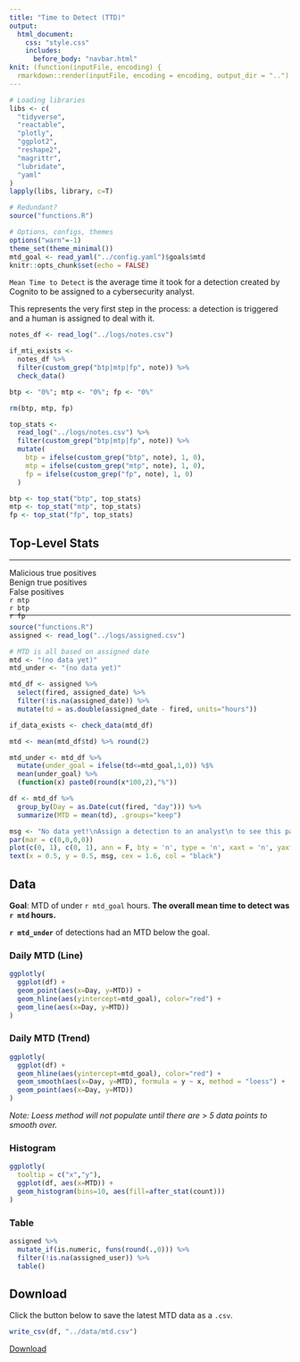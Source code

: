 ```yaml
---
title: "Time to Detect (TTD)"
output:
  html_document:
    css: "style.css"
    includes:
      before_body: "navbar.html"
knit: (function(inputFile, encoding) {
  rmarkdown::render(inputFile, encoding = encoding, output_dir = "..") })
---
```


```r
# Loading libraries
libs <- c(
  "tidyverse",
  "reactable",
  "plotly",
  "ggplot2",
  "reshape2",
  "magrittr",
  "lubridate",
  "yaml"
)
lapply(libs, library, c=T)

# Redundant?
source("functions.R")

# Options, configs, themes
options("warn"=-1)
theme_set(theme_minimal())
mtd_goal <- read_yaml("../config.yaml")$goals$mtd
knitr::opts_chunk$set(echo = FALSE)
```

`Mean Time to Detect` is the average time it took for a detection created by Cognito to be assigned to a cybersecurity analyst.

This represents the very first step in the process: a detection is triggered and a human is assigned to deal with it.

```r
notes_df <- read_log("../logs/notes.csv")

if_mti_exists <-
  notes_df %>%
  filter(custom_grep("btp|mtp|fp", note)) %>%
  check_data()

btp <- "0%"; mtp <- "0%"; fp <- "0%"
```

```r
rm(btp, mtp, fp)

top_stats <- 
  read_log("../logs/notes.csv") %>%
  filter(custom_grep("btp|mtp|fp", note)) %>%
  mutate(
    btp = ifelse(custom_grep("btp", note), 1, 0),
    mtp = ifelse(custom_grep("mtp", note), 1, 0),
    fp = ifelse(custom_grep("fp", note), 1, 0)
  )

btp <- top_stat("btp", top_stats)
mtp <- top_stat("mtp", top_stats)
fp <- top_stat("fp", top_stats)
```

## Top-Level Stats

***

<div style="height:70px;">
<div>
  <div id="stat-col">Malicious true positives</div>
  <div id="stat-col">Benign true positives</div>
  <div id="stat-col">False positives</div>
</div>

<div>
  <div id="stat-col"> <a id="stat"> `r mtp` </a> </div>
  <div id="stat-col"> <a id="stat"> `r btp` </a> </div>
  <div id="stat-col"> <a id="stat"> `r fp` </a> </div>
</div>
</div>

***

```r
source("functions.R")
assigned <- read_log("../logs/assigned.csv")
```

```r
# MTD is all based on assigned date
mtd <- "(no data yet)"
mtd_under <- "(no data yet)"

mtd_df <- assigned %>%
  select(fired, assigned_date) %>%
  filter(!is.na(assigned_date)) %>%
  mutate(td = as.double(assigned_date - fired, units="hours"))

if_data_exists <- check_data(mtd_df)
```

```r
mtd <- mean(mtd_df$td) %>% round(2)

mtd_under <- mtd_df %>%
  mutate(under_goal = ifelse(td<=mtd_goal,1,0)) %$%
  mean(under_goal) %>%
  (function(x) paste0(round(x*100,2),"%"))

df <- mtd_df %>%
  group_by(Day = as.Date(cut(fired, "day"))) %>%
  summarize(MTD = mean(td), .groups="keep")
```

```r
msg <- "No data yet!\nAssign a detection to an analyst\n to see this page populate."
par(mar = c(0,0,0,0))
plot(c(0, 1), c(0, 1), ann = F, bty = 'n', type = 'n', xaxt = 'n', yaxt = 'n')
text(x = 0.5, y = 0.5, msg, cex = 1.6, col = "black")
```

## Data {.tabset}

**Goal**: MTD of under `r mtd_goal` hours. **The overall mean time to detect was `r mtd` hours.**

**`r mtd_under`** of detections had an MTD below the goal.

### Daily MTD (Line)

```r
ggplotly(
  ggplot(df) +
  geom_point(aes(x=Day, y=MTD)) +
  geom_hline(aes(yintercept=mtd_goal), color="red") +
  geom_line(aes(x=Day, y=MTD))
)
```

### Daily MTD (Trend)

```r
ggplotly(
  ggplot(df) +
  geom_hline(aes(yintercept=mtd_goal), color="red") +
  geom_smooth(aes(x=Day, y=MTD), formula = y ~ x, method = "loess") +
  geom_point(aes(x=Day, y=MTD))
)
```

*Note: Loess method will not populate until there are \> 5 data points to smooth over.*

### Histogram

```r
ggplotly(
  tooltip = c("x","y"),
  ggplot(df, aes(x=MTD)) +
  geom_histogram(bins=10, aes(fill=after_stat(count)))
)
```

### Table

```r
assigned %>%
  mutate_if(is.numeric, funs(round(.,0))) %>%
  filter(!is.na(assigned_user)) %>%
  table()
```

## Download

Click the button below to save the latest MTD data as a `.csv`.

```r
write_csv(df, "../data/mtd.csv")
```

<a id="button" download="mtd.csv" href="../data/mtd.csv">Download</a>
<div class="spacer"></div>
